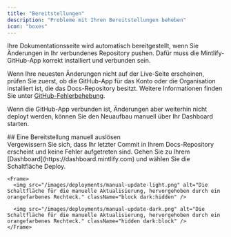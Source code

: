 ```yaml
---
title: "Bereitstellungen"
description: "Probleme mit Ihren Bereitstellungen beheben"
icon: "boxes"
---
```


Ihre Dokumentationsseite wird automatisch bereitgestellt, wenn Sie Änderungen in Ihr verbundenes Repository pushen. Dafür muss die Mintlify-GitHub-App korrekt installiert und verbunden sein.

Wenn Ihre neuesten Änderungen nicht auf der Live-Seite erscheinen, prüfen Sie zuerst, ob die GitHub-App für das Konto oder die Organisation installiert ist, die das Docs-Repository besitzt. Weitere Informationen finden Sie unter [GitHub-Fehlerbehebung](/de/settings/github#troubleshooting).

Wenn die GitHub-App verbunden ist, Änderungen aber weiterhin nicht deployt werden, können Sie den Neuaufbau manuell über Ihr Dashboard starten.

<div id="manually-triggering-a-deployment">
  ## Eine Bereitstellung manuell auslösen
</div>

<Steps>
  <Step title="Prüfen Sie, ob Ihr letzter Commit erfolgreich war.">
    Vergewissern Sie sich, dass Ihr letzter Commit in Ihrem Docs-Repository erscheint und keine Fehler aufgetreten sind.
  </Step>

  <Step title="Bereitstellung manuell auslösen.">
    Gehen Sie zu Ihrem [Dashboard](https://dashboard.mintlify.com) und wählen Sie die Schaltfläche Deploy.

    <Frame>
      <img src="/images/deployments/manual-update-light.png" alt="Die Schaltfläche für die manuelle Aktualisierung, hervorgehoben durch ein orangefarbenes Rechteck." className="block dark:hidden" />

      <img src="/images/deployments/manual-update-dark.png" alt="Die Schaltfläche für die manuelle Aktualisierung, hervorgehoben durch ein orangefarbenes Rechteck." className="hidden dark:block" />
    </Frame>
  </Step>
</Steps>
